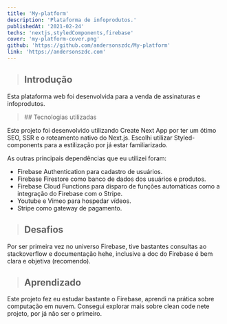 ```yaml
---
title: 'My-platform'
description: 'Plataforma de infoprodutos.'
publishedAt: '2021-02-24'
techs: 'nextjs,styledComponents,firebase'
cover: 'my-platform-cover.png'
github: 'https://github.com/andersonszdc/My-platform'
link: 'https://andersonszdc.com'
---
```


> ## Introdução

Esta plataforma web foi desenvolvida para a venda de assinaturas e infoprodutos. 

<blockquote className="with-icons">
    ## Tecnologias utilizadas
    <TechIcons techs={['nextjs', 'styledComponents', 'firebase']}/>
</blockquote>

Este projeto foi desenvolvido utilizando Create Next App por ter um ótimo SEO, SSR e o roteamento nativo do Next.js. Escolhi utilizar Styled-components para a estilização por já estar familiarizado.

As outras principais dependências que eu utilizei foram:

- Firebase Authentication para cadastro de usuários.
- Firebase Firestore como banco de dados dos usuários e produtos.
- Firebase Cloud Functions para disparo de funções automáticas como a integração do Firebase com o Stripe.
- Youtube e Vimeo para hospedar vídeos.
- Stripe como gateway de pagamento.

> ## Desafios

Por ser primeira vez no universo Firebase, tive bastantes consultas ao stackoverflow e documentação hehe, inclusive a doc do Firebase é bem clara e objetiva (recomendo).

> ## Aprendizado

Este projeto fez eu estudar bastante o Firebase, aprendi na prática sobre computação em nuvem. Consegui explorar mais sobre clean code nete projeto, por já não ser o primeiro.